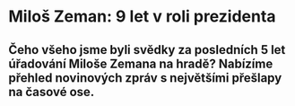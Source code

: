 
# **Miloš Zeman**: 9 let v roli prezidenta

## Čeho všeho jsme byli svědky za posledních 5 let úřadování Miloše Zemana na hradě? Nabízíme přehled novinových zpráv s největšími přešlapy na časové ose.

<Zeman />
